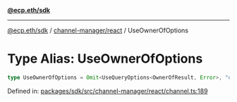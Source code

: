 [**@ecp.eth/sdk**](../../../index.mdx)

***

[@ecp.eth/sdk](/sdk-reference/index.mdx) / [channel-manager/react](/sdk-reference/channel-manager/react/index.mdx) / UseOwnerOfOptions

# Type Alias: UseOwnerOfOptions

```ts
type UseOwnerOfOptions = Omit<UseQueryOptions<OwnerOfResult, Error>, "queryKey" | "queryFn">;
```

Defined in: [packages/sdk/src/channel-manager/react/channel.ts:189](https://github.com/ecp-eth/comments-monorepo/blob/main/packages/sdk/src/channel-manager/react/channel.ts#L189)
